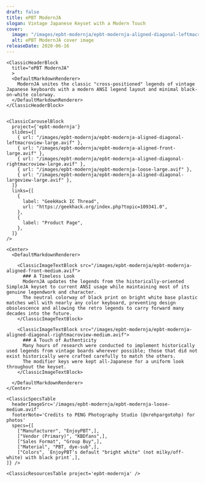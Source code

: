 ```yaml
---
draft: false
title: ePBT ModernJA
slogan: Vintage Japanese Keyset with a Modern Touch
cover:
  image: "/images/epbt-modernja/epbt-modernja-aligned-diagonal-leftmacroview-medium.avif"
  alt: ePBT ModernJA cover image
releaseDate: 2020-06-16
---
```


<DefaultLayout title={frontmatter.title}>

  <ClassicBlurredHeader src={frontmatter.cover.image} />

  <div class="container mx-auto">

    <ClassicHeaderBlock 
      title="ePBT ModernJA"
      >
      <DefaultMarkdownRenderer>
        ModernJA unites the classic "cross-positioned" legends of vintage Japanese keyboards with a modern ANSI legend layout and minimal black-on-white colorway.
      </DefaultMarkdownRenderer>
    </ClassicHeaderBlock>


    <ClassicCarouselBlock 
      project={'epbt-modernja'} 
      slides={[
        { url: "/images/epbt-modernja/epbt-modernja-aligned-diagonal-leftmacroview-large.avif" },
        { url: "/images/epbt-modernja/epbt-modernja-aligned-front-large.avif" },
        { url: "/images/epbt-modernja/epbt-modernja-aligned-diagonal-rightmacroview-large.avif" },
        { url: "/images/epbt-modernja/epbt-modernja-loose-large.avif" },
        { url: "/images/epbt-modernja/epbt-modernja-aligned-diagonal-largeview-large.avif" },
      ]} 
      links={[
        {
          label: "GeekHack IC Thread",
          url: "https://geekhack.org/index.php?topic=109341.0",
        },
        {
          label: "Product Page",
        },
      ]}
    />

    <Center>
      <DefaultMarkdownRenderer>

        <ClassicImageTextBlock src="/images/epbt-modernja/epbt-modernja-aligned-front-medium.avif">
          ### A Timeless Look
          ModernJA updates the legends from the historically-oriented SimpleJA keyset to current ANSI usage while maintaining most of its genuine legendwork and character.  
          The neutral colorway of black print on bright white base plastic matches well with nearly any color keyboard, preventing design obsolescence and allowing the retro legends to carry forward many decades into the future.
        </ClassicImageTextBlock>

        <ClassicImageTextBlock src="/images/epbt-modernja/epbt-modernja-aligned-diagonal-rightmacroview-medium.avif">
          ### A Touch of Authenticity
          Many hours of research were conducted to implement historically used legends from vintage boards wherever possible; those that did not exist historically were crafted carefully to match the others.  
          The modifier keys were kept all-Japanese for a uniform look throughout the keyset.
        </ClassicImageTextBlock> 

      </DefaultMarkdownRenderer>
    </Center>

    <ClassicSpecsTable 
      headerImageSrc='/images/epbt-modernja/epbt-modernja-loose-medium.avif' 
      footerNote='Credits to PENG Photography Studio (@xrehpargotohp) for photos'
      specs={[
        ["Manufacturer", "EnjoyPBT",],
        ["Vendor (Primary)", "KBDfans",],
        ["Sales Format", "Group Buy",],
        ["Material", "PBT, dye-sub",],
        ["Colors", `EnjoyPBT's default "bright white" (not milky/off-white) with black print`,],
    ]} />

    <ClassicResourcesTable project='epbt-modernja' />

  </div>

</DefaultLayout>